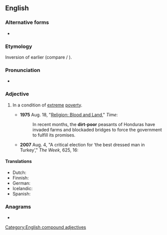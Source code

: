 {{also|dirt poor}}
==English==

===Alternative forms===
* {{alt|en|dirt poor}}

===Etymology===
Inversion of earlier {{m|en|poor as dirt}} (compare {{m|en|whip-smart}} / {{m|en|smart as a whip}}).

===Pronunciation===
* {{audio|en|en-au-dirt-poor.ogg|Audio (AU)}}

===Adjective===
{{en-adj|head=[[dirt]]-[[poor]]|-}}

# {{lb|en|idiomatic}} In a condition of [[extreme]] [[poverty]].
#: {{ant|en|filthy rich}}
#* '''1975''' Aug. 18, "[https://web.archive.org/web/20120104074018/http://www.time.com/time/magazine/article/0,9171,917730,00.html Religion: Blood and Land]," ''Time'':
#*: In recent months, the '''dirt-poor''' peasants of Honduras have invaded farms and blockaded bridges to force the government to fulfill its promises.
#* '''2007''' Aug. 4, "A critical election for ‘the best dressed man in Turkey’," ''The Week'', 625, 16:
#*: {{quote|en|A few years ago it was a '''dirt-poor''' outpost populated by rural migrants.}}

====Translations====
{{trans-top|very poor}}
* Dutch: {{t|no|straatarm}}
* Finnish: {{t+|fi|rutiköyhä}}
* German: {{t+|de|bettelarm}}
* Icelandic: {{t|is|bláfátækur}}
* Spanish: {{t|es|paupérrimo}}
{{trans-mid}}
{{trans-bottom}}

===Anagrams===
* {{anagrams|en|a=diooprrt|proditor}}

[[Category:English compound adjectives]]